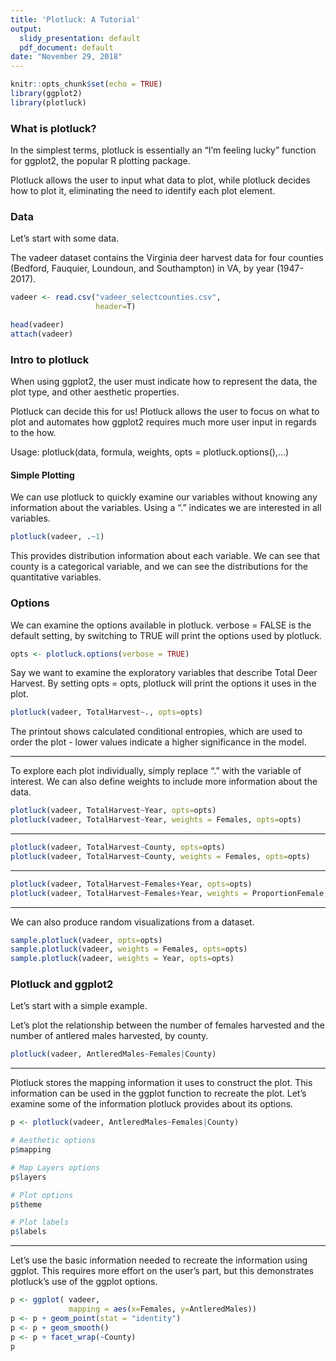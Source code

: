 ```yaml
---
title: 'Plotluck: A Tutorial'
output:
  slidy_presentation: default
  pdf_document: default
date: "November 29, 2018"
---
```


```r
knitr::opts_chunk$set(echo = TRUE)
library(ggplot2)
library(plotluck)
```

### What is plotluck?

In the simplest terms, plotluck is essentially an "I'm feeling lucky" function for ggplot2, the popular R plotting package.

Plotluck allows the user to input what data to plot, while plotluck decides how to plot it, eliminating the need to identify each plot element.


### Data
Let's start with some data.

The vadeer dataset contains the Virginia deer harvest data for four counties (Bedford, Fauquier, Loundoun, and Southampton) in VA, by year (1947-2017).

```r

vadeer <- read.csv("vadeer_selectcounties.csv",
                   header=T)

head(vadeer)
attach(vadeer)

```

### Intro to plotluck

When using ggplot2, the user must indicate how to represent the data, the plot type, and other aesthetic properties.

Plotluck can decide this for us! Plotluck allows the user to focus on what to plot and automates how ggplot2 requires much more user input in regards to the how.

Usage: plotluck(data, formula, weights, opts = plotluck.options(),...)

#### Simple Plotting

We can use plotluck to quickly examine our variables without knowing any information about the variables. Using a "." indicates we are interested in all variables.

```r

plotluck(vadeer, .~1)

```

This provides distribution information about each variable.
We can see that county is a categorical variable, and we can see the distributions for the quantitative variables.

### Options

We can examine the options available in plotluck. verbose = FALSE is the default setting, by switching to TRUE will print the options used by plotluck.

```r

opts <- plotluck.options(verbose = TRUE)

```

Say we want to examine the exploratory variables that describe Total Deer Harvest. By setting opts = opts, plotluck will print the options it uses in the plot.

```r

plotluck(vadeer, TotalHarvest~., opts=opts)

```

The printout shows calculated conditional entropies, which are used to order the plot - lower values indicate a higher significance in the model. 

***

To explore each plot individually, simply replace "." with the variable of interest. We can also define weights to include more information about the data.

```r

plotluck(vadeer, TotalHarvest~Year, opts=opts)
plotluck(vadeer, TotalHarvest~Year, weights = Females, opts=opts)

```

***

```r
plotluck(vadeer, TotalHarvest~County, opts=opts)
plotluck(vadeer, TotalHarvest~County, weights = Females, opts=opts)
```

***

```r
plotluck(vadeer, TotalHarvest~Females+Year, opts=opts)
plotluck(vadeer, TotalHarvest~Females+Year, weights = ProportionFemale, opts=opts)
```

***
We can also produce random visualizations from a dataset.

```r

sample.plotluck(vadeer, opts=opts)
sample.plotluck(vadeer, weights = Females, opts=opts)
sample.plotluck(vadeer, weights = Year, opts=opts)

```

### Plotluck and ggplot2

Let's start with a simple example.

Let's plot the relationship between the number of females harvested and the number of antlered males harvested, by county.

```r

plotluck(vadeer, AntleredMales~Females|County)

```

***

Plotluck stores the mapping information it uses to construct the plot. This information can be used in the ggplot function to recreate the plot. Let's examine some of the information plotluck provides about its options.

```r

p <- plotluck(vadeer, AntleredMales~Females|County)

# Aesthetic options
p$mapping

# Map Layers options
p$layers

# Plot options
p$theme

# Plot labels
p$labels

```

***

Let's use the basic information needed to recreate the information using ggplot.
This requires more effort on the user's part, but this demonstrates plotluck's use of the ggplot options.
```r

p <- ggplot( vadeer,
             mapping = aes(x=Females, y=AntleredMales))
p <- p + geom_point(stat = "identity") 
p <- p + geom_smooth()
p <- p + facet_wrap(~County)
p

```





























